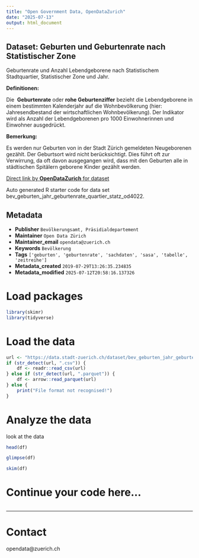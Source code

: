 ```yaml
---
title: "Open Government Data, OpenDataZurich"
date: "2025-07-13"
output: html_document
---
```


## Dataset: Geburten und Geburtenrate nach Statistischer Zone


Geburtenrate und Anzahl Lebendgeborene nach Statistischem Stadtquartier, Statistischer Zone und Jahr.


**Definitionen:**

Die  **Geburtenrate** oder **rohe Geburtenziffer** bezieht die Lebendgeborene in einem bestimmten Kalenderjahr auf die Wohnbevölkerung (hier: Jahresendbestand der wirtschaftlichen Wohnbevölkerung). Der Indikator wird als Anzahl der Lebendgeborenen pro 1000 Einwohnerinnen und Einwohner ausgedrückt. 

[]()

**Bemerkung:**

Es werden nur Geburten von in der Stadt Zürich gemeldeten Neugeborenen gezählt. Der Geburtsort wird nicht berücksichtigt. Dies führt oft zur Verwirrung, da oft davon ausgegangen wird, dass mit den Geburten alle in städtischen Spitälern geborene Kinder gezählt werden.

[]()



[Direct link by **OpenDataZurich** for dataset](https://data.stadt-zuerich.ch/dataset/bev_geburten_jahr_geburtenrate_quartier_statz_od4022)

Auto generated R starter code for data set bev_geburten_jahr_geburtenrate_quartier_statz_od4022.

## Metadata

- **Publisher** `Bevölkerungsamt, Präsidialdepartement`
- **Maintainer** `Open Data Zürich`
- **Maintainer_email** `opendata@zuerich.ch`
- **Keywords** `Bevölk­erung`
- **Tags** `['geburten', 'geburtenrate', 'sachdaten', 'sasa', 'tabelle', 'zeitreihe']`
- **Metadata_created** `2019-07-29T13:26:35.234835`
- **Metadata_modified** `2025-07-12T20:58:16.137326`


# Load packages

```r
library(skimr)
library(tidyverse)
```

# Load the data

```r
url <- "https://data.stadt-zuerich.ch/dataset/bev_geburten_jahr_geburtenrate_quartier_statz_od4022/download/BEV402OD4022.csv"
if (str_detect(url, ".csv")) {
    df <- readr::read_csv(url)
} else if (str_detect(url, ".parquet")) {
    df <- arrow::read_parquet(url)
} else {
    print("File format not recognised!")
}
```

# Analyze the data

look at the data
```r
head(df)
```

```r
glimpse(df)
```

```r
skim(df)
```

# Continue your code here...

```r

```

------------------------------------------------------------------------

# Contact

opendata@zuerich.ch
